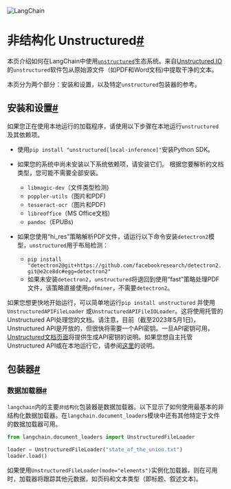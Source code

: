 

<Head>
  <script>
    {
      `(function() {
         var _hmt = _hmt || [];
(function() {
  var hm = document.createElement("script");
  hm.src = "https://hm.baidu.com/hm.js?e60fb290e204e04c5cb6f79b0ac1e697";
  var s = document.getElementsByTagName("script")[0]; 
  s.parentNode.insertBefore(hm, s);
})();
       })();`
    }
  </script>
</Head>

![LangChain](https://pica.zhimg.com/50/v2-56e8bbb52aa271012541c1fe1ceb11a2_r.gif)





非结构化 Unstructured[#](#unstructured "到该标题的永久链接")
==================================

本页介绍如何在LangChain中使用[`unstructured`](https://github.com/Unstructured-IO/unstructured)生态系统。来自[Unstructured.IO](https://www.unstructured.io/)的`unstructured`软件包从原始源文件（如PDF和Word文档)中提取干净的文本。

本页分为两个部分：安装和设置，以及特定`unstructured`包装器的参考。

安装和设置[#](#installation-and-setup "到该标题的永久链接")
---------------------------------------------

如果您正在使用本地运行的加载程序，请使用以下步骤在本地运行`unstructured`及其依赖项。

* 使用`pip install "unstructured[local-inference]"`安装Python SDK。

* 如果您的系统中尚未安装以下系统依赖项，请安装它们。
根据您要解析的文档类型，您可能不需要全部安装。

	+ `libmagic-dev`（文件类型检测)
	+ `poppler-utils`（图片和PDF)
	+ `tesseract-ocr`（图片和PDF)
	+ `libreoffice`（MS Office文档)
	+ `pandoc`（EPUBs)

* 如果您使用“hi_res”策略解析PDF文件，请运行以下命令安装`detectron2`模型，`unstructured`用于布局检测：

	+ `pip install "detectron2@git+https://github.com/facebookresearch/detectron2.git@e2ce8dc#egg=detectron2"`
	+ 如果未安装`detectron2`，`unstructured`将退回到使用“fast”策略处理PDF文件，该策略直接使用`pdfminer`，不需要`detectron2`。

如果您想更快地开始运行，可以简单地运行`pip install unstructured` 并使用`UnstructuredAPIFileLoader` 或`UnstructuredAPIFileIOLoader`。这将使用托管的Unstructured API处理您的文档。请注意，目前（截至2023年5月1日)，Unstructured API是开放的，但很快将需要一个API密钥。一旦API密钥可用，[Unstructured文档页面](https://unstructured-io.github.io/)将提供生成API密钥的说明。如果您想自主托管Unstructured API或在本地运行它，请参阅[这里](https://github.com/Unstructured-IO/unstructured-api#dizzy-instructions-for-using-the-docker-image)的说明。

包装器[#](#wrappers "该标题的永久链接")
----------------------------

### 数据加载器[#](#data-loaders "该标题的永久链接")

`langchain`内的主要`非结构化`包装器是数据加载器。以下显示了如何使用最基本的非结构化数据加载器。在`langchain.document_loaders`模块中还有其他特定于文件的数据加载器可用。

```  python
from langchain.document_loaders import UnstructuredFileLoader

loader = UnstructuredFileLoader("state_of_the_union.txt")
loader.load()

```

如果使用`UnstructuredFileLoader(mode="elements")`实例化加载器，则在可用时，加载器将跟踪其他元数据，如页码和文本类型（即标题、叙述文本)。

